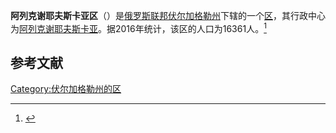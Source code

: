 {{Infobox Settlement
| official_name = 阿列克谢耶夫斯卡亚区
| native_name = Алексеевский район
| image_flag =  Flag of Alekseevsky rayon (Volgograd oblast).svg 
| image_shield =  Coat of arms of Alexeyevsky district 2001 01.png 
| image_map =  Volgogradskaya oblast Alexeevsky rayon.png 
| settlement_type = [[区_(苏联)|区]]
| subdivision_type = [[国家|国家]]
| subdivision_type1 = [[州_(俄罗斯)|州]]
| subdivision_name = {{RUS}}
| subdivision_name1 = [[伏尔加格勒州|伏尔加格勒州]]
| seat_type = 行政中心
| seat = [[阿列克谢耶夫斯卡亚|阿列克谢耶夫斯卡亚]]
| population_as_of=2016
| population_footnotes = <ref name=stat />
| population_total = 16361
| timezone = [[莫斯科时间|MSK]]
| utc_offset = +3
}}
'''阿列克谢耶夫斯卡亚区'''（{{lang-ru|Алексеевский район}}）是[[俄罗斯联邦|俄罗斯联邦]][[伏尔加格勒州|伏尔加格勒州]]下辖的一个[[区_(苏联)|区]]，其行政中心为[[阿列克谢耶夫斯卡亚|阿列克谢耶夫斯卡亚]]。据2016年统计，该区的人口为16361人。<ref name=stat>{{cite web | url = http://www.gks.ru/free_doc/doc_2016/bul_dr/mun_obr2016.rar | title = Численность населения Российской Федерации по муниципальным образованиям на 1 января 2016 года | language = ru | accessdate = 2016-12-18 | archive-date = 2019-05-13 | archive-url = https://web.archive.org/web/20190513150350/http://www.gks.ru/free_doc/doc_2016/bul_dr/mun_obr2016.rar | dead-url = no }}</ref>

== 参考文献 ==
{{reflist}}

{{Russia-stub}}

[[Category:伏尔加格勒州的区|Category:伏尔加格勒州的区]]